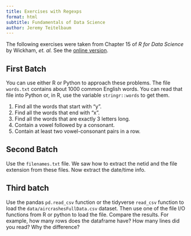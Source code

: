 ```yaml
---
title: Exercises with Regexps
format: html
subtitle: Fundamentals of Data Science
author: Jeremy Teitelbaum
---
```


The following exercises were taken from Chapter 15 of *R for Data Science* by Wickham, *et. al.*  See the [online version](https://r4ds.hadley.nz/regexps#exercises-2).

## First Batch

You can use either R or Python to approach these problems.
The file `words.txt` contains about 1000 common English words.
You can read that file into Python or, in R, use the variable `stringr::words` to get them.

1.  Find all the words that start with "y".
2.  Find all the words that end with "x".
3.  Find all the words that are exactly 3 letters long. 
4.  Contain a vowel followed by a consonant.
5.  Contain at least two vowel-consonant pairs in a row.

## Second Batch

Use the `filenames.txt` file.  We saw how to extract the netid and the file extension from these files.  Now extract the date/time info.



## Third batch

Use the pandas `pd.read_csv` function or the tidyverse `read_csv` function to load the `data/aircrashesFullData.csv` dataset.  Then use one of the file I/O functions from R or python to load the file.  Compare the results.
For example, how many rows does the dataframe have?  How many lines did you read? Why the difference?

